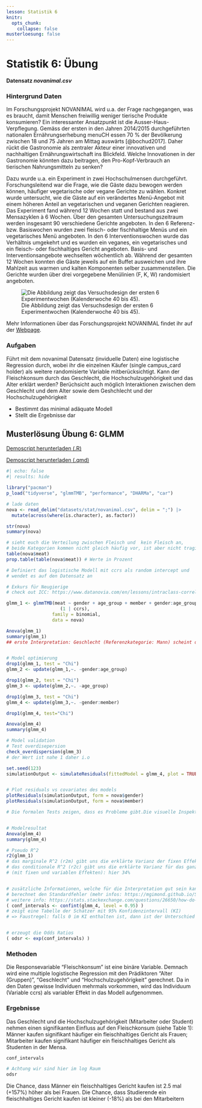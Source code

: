 ```yaml
---
lesson: Statistik 6
knitr:
  opts_chunk: 
    collapse: false
musterloesung: false
---
```



# Statistik 6: Übung

**Datensatz *novanimal.csv***

### Hintergrund Daten

Im Forschungsprojekt NOVANIMAL wird u.a. der Frage nachgegangen, was es braucht, damit Menschen freiwillig weniger tierische Produkte konsumieren? Ein interessanter Ansatzpunkt ist die Ausser-Haus-Verpflegung. Gemäss der ersten in den Jahren 2014/2015 durchgeführten nationalen Ernährungserhebung menuCH essen 70 % der Bevölkerung zwischen 18 und 75 Jahren am Mittag auswärts [@bochud2017]. Daher rückt die Gastronomie als zentraler Akteur einer innovativen und nachhaltigen Ernährungswirtschaft ins Blickfeld. Welche Innovationen in der Gastronomie könnten dazu beitragen, den Pro-Kopf-Verbrauch an tierischen Nahrungsmitteln zu senken?

Dazu wurde u.a. ein Experiment in zwei Hochschulmensen durchgeführt. Forschungsleitend war die Frage, wie die Gäste dazu bewogen werden können, häufiger vegetarische oder vegane Gerichte zu wählen. Konkret wurde untersucht, wie die Gäste auf ein verändertes Menü-Angebot mit einem höheren Anteil an vegetarischen und veganen Gerichten reagieren. Das Experiment fand während 12 Wochen statt und bestand aus zwei Mensazyklen à 6 Wochen. Über den gesamten Untersuchungszeitraum werden insgesamt 90 verschiedene Gerichte angeboten. In den 6 Referenz- bzw. Basiswochen wurden zwei fleisch- oder fischhaltige Menüs und ein vegetarisches Menü angeboten. In den 6 Interventionswochen wurde das Verhältnis umgekehrt und es wurden ein veganes, ein vegetarisches und ein fleisch- oder fischhaltiges Gericht angeboten. Basis- und Interventionsangebote wechselten wöchentlich ab. Während der gesamten 12 Wochen konnten die Gäste jeweils auf ein Buffet ausweichen und ihre Mahlzeit aus warmen und kalten Komponenten selber zusammenstellen. Die Gerichte wurden über drei vorgegebene Menülinien (F, K, W) randomisiert angeboten.

![Die Abbildung zeigt das Versuchsdesign der ersten 6 Experimentwochen (Kalenderwoche 40 bis 45).](figures/design_experiment.png)

Mehr Informationen über das Forschungsprojekt NOVANIMAL findet ihr auf der [Webpage](https://www.novanimal.ch).

### Aufgaben

Führt mit dem novanimal Datensatz (inviduelle Daten) eine logistische Regression durch, wobei ihr die einzelnen Käufer (single campus_card holder) als weitere randomisierte Variable mitberücksichtigt. Kann der Fleischkonsum durch das Geschlecht, die Hochschulzugehörigkeit und das Alter erklärt werden? Berüchsicht auch möglich Interaktionen zwischen dem Geschlecht und dem Alter sowie dem Geshchlecht und der Hochschulzugehörigkeit


-   Bestimmt das minimal adäquate Modell
-   Stellt die Ergebnisse dar


::::{.content-hidden unless-meta="musterloesung"}

:::{.callout-note}

## Musterlösung Übung 6: GLMM

[Demoscript herunterladen (.R)](../purl/Statistik6_Uebung.R){.dld}

[Demoscript herunterladen (.qmd)](../purl/Statistik6_Uebung.qmd){.dld}

```r
#| echo: false
#| results: hide

library("pacman")
p_load("tidyverse", "glmmTMB", "performance", "DHARMa", "car")
```

```r
# lade daten
nova <- read_delim("datasets/stat/novanimal.csv", delim = ";") |>
  mutate(across(where(is.character), as.factor))

str(nova)
summary(nova)

# sieht euch die Verteilung zwischen Fleisch und  kein Fleisch an,
# beide Kategorien kommen nicht gleich häufig vor, ist aber nicht tragisch
table(nova$meat) 
prop.table(table(nova$meat)) # Werte in Prozent

# Definiert das logistische Modell mit ccrs als random intercept und
# wendet es auf den Datensatz an

# Exkurs für Neugierige
# check out ICC: https://www.datanovia.com/en/lessons/intraclass-correlation-coefficient-in-r/

glmm_1 <- glmmTMB(meat ~ gender + age_group + member + gender:age_group + gender:member + 
                    (1 | ccrs), 
                 family = binomial, 
                 data = nova)

Anova(glmm_1)
summary(glmm_1)
## erste Interpretation: Geschlecht (Referenzkategorie: Mann) scheint den Fleischkonsum positiv zu beeinflussen, schauen wir ob wir das Model vereinfachen können:


# Model optimierung
drop1(glmm_1, test = "Chi")
glmm_2 <- update(glmm_1,~. -gender:age_group)

drop1(glmm_2, test = "Chi")
glmm_3 <- update(glmm_2,~. -age_group)

drop1(glmm_3, test = "Chi")
glmm_4 <- update(glmm_3,~. -gender:member)

drop1(glmm_4, test="Chi")

Anova(glmm_4)
summary(glmm_4)

# Model validation
# Test overdisepersion
check_overdispersion(glmm_3)
# der Wert ist nahe 1 daher i.o

set.seed(123)
simulationOutput <- simulateResiduals(fittedModel = glmm_4, plot = TRUE, n = 500)


# Plot residuals vs covariates des models
plotResiduals(simulationOutput, form = nova$gender)
plotResiduals(simulationOutput, form = nova$member)

# Die formalen Tests zeigen, dass es Probleme gibt.Die visuelle Inspektion zeigt jedoch, dass es überhapt keine Probleme gibt und die Residiuen beinahe perfekt normalverteilt sind (dies zeigt, dass die Testergebnisse stark von der Anzahl der Beobachtungen (in diesem Fall viele) abhängen).


# Modelresultat
Anova(glmm_4)
summary(glmm_4)

# Pseudo R^2
r2(glmm_1)
# das marginale R^2 (r2m) gibt uns die erklärte Varianz der fixen Effekte: hier 4% (das ist sehr wenig)
# das conditionale R^2 (r2c) gibt uns die erklärte Varianz für das ganze Modell
# (mit fixen und variablen Effekten): hier 34% 


# zusätzliche Informationen, welche für die Interpretation gut sein kann
# berechnet den Standardfehler (mehr infos: https://mgimond.github.io/Stats-in-R/CI.html)
# weitere info: https://stats.stackexchange.com/questions/26650/how-do-i-reference-a-regression-models-coefficients-standard-errors
( conf_intervals <- confint(glmm_4, level = 0.95) )
# zeigt eine Tabelle der Schätzer mit 95% Konfidenzintervall (KI)
# => Faustregel: falls 0 im KI enthalten ist, dann ist der Unterschied statistisch NICHT signifikant


# erzeugt die Odds Ratios
( odsr <- exp(conf_intervals) )
```

### Methoden

Die Responsevariable “Fleischkonsum” ist eine binäre Variable. Demnach wird eine multiple logistische Regression mit den Prädiktoren “Alter (Gruppen)”, “Geschlecht” und “Hochschulzugehörigkeit” gerechnet. Da in den Daten gewisse Individuen mehrmals vorkommen, wird das Individuum (Variable ccrs) als variabler Effekt in das Modell aufgenommen.

### Ergebnisse

Das Geschlecht und die Hochschulzugehörigkeit (Mitarbeiter oder Student) nehmen einen signifikanten Einfluss auf den Fleischkonsum (siehe Table 1): Männer kaufen signifikant häufiger ein fleischhaltiges Gericht als Frauen; Mitarbeiter kaufen signifikant häufiger ein fleischhaltiges Gericht als Studenten in der Mensa. 

```r
conf_intervals

# Achtung wir sind hier im log Raum
odsr
```

Die Chance, dass Männer ein fleischhaltiges Gericht kaufen ist 2.5 mal (+157%) höher als bei Frauen. Die Chance, dass Studierende ein fleischhaltiges Gericht kaufen ist kleiner (-18%) als bei den Mitarbeitern

:::
:::: 